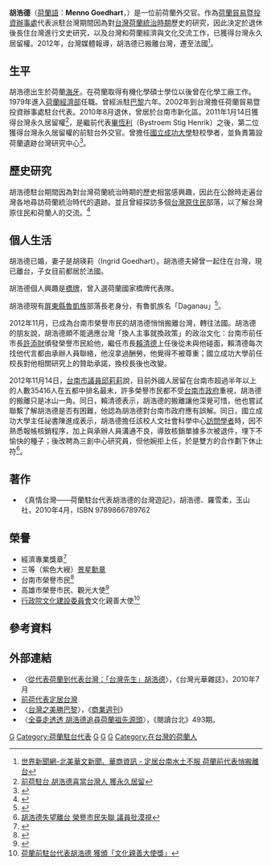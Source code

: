 {{Infobox_Person
| name = 胡浩德
|image=
|box_width= 200px
| caption= 前荷蘭貿易暨投資辦事處駐台代表胡浩德
|occupation= 外交官、作家
| period = 
|birth_name= Menno Goedhart
| other_names = 台灣先生 
| Sex = 男
|birth_date= {{birth year and age|1947}}
|birth_place= {{NET}}[[海牙|海牙]]
|death_date= 
|death_place= 
| nationality ={{NET}}
| permanent residency ={{TWN}}
| residence = {{FRA}}
| party = 
| religion =
| spouse = 胡瑛莉（Ingrid Goedhart）
| relatives =
|education= 
| past = [[荷蘭經濟部|荷蘭經濟部]]<br>[[荷蘭貿易暨投資辦事處|荷蘭貿易暨投資辦事處]]駐台代表<br>[[國立成功大學|國立成功大學]]駐校學者
| work = 台灣荷蘭統治時期歷史研究
| award = 三等[[景星勳章|景星勳章]]<br>台南市榮譽市民<br>高雄市榮譽市民、觀光大使<br>魯凱族長老
}}
'''胡浩德'''（[[荷蘭語|荷蘭語]]：'''Menno Goedhart'''，{{bd|1947年|||catIdx=G}}）是一位前荷蘭外交官。作為[[荷蘭貿易暨投資辦事處|荷蘭貿易暨投資辦事處]]代表派駐台灣期間因為對[[台灣荷蘭統治時期|台灣荷蘭統治時期]]歷史的研究，因此決定於退休後長住台灣進行文史研究，以及台灣和荷蘭經濟與文化交流工作，已獲得台灣永久居留權。2012年，台灣媒體報導，胡浩德已搬離台灣，遷至法國<ref>[http://www.worldjournal.com/view/full_news/20803256/article-%E5%AE%9A%E5%B1%85%E5%8F%B0%E5%8D%97%E6%B0%B4%E5%9C%9F%E4%B8%8D%E6%9C%8D-%E8%8D%B7%E8%98%AD%E5%89%8D%E4%BB%A3%E8%A1%A8%E6%82%84%E6%90%AC%E9%9B%A2%E5%8F%B0?instance=tw_bull 世界新聞網-北美華文新聞、華商資訊 - 定居台南水土不服 荷蘭前代表悄搬離台]{{dead link|date=2018年4月 |bot=InternetArchiveBot |fix-attempted=yes }}</ref>。

==生平==
胡浩德出生於荷蘭[[海牙|海牙]]。在荷蘭取得有機化學碩士學位以後曾在化學工廠工作。1979年進入[[荷蘭經濟部|荷蘭經濟部]]任職。曾經派駐[[巴黎|巴黎]]六年。2002年到台灣擔任荷蘭貿易暨投資辦事處駐台代表。2010年8月退休，曾居於台南市新化區。2011年1月14日獲得台灣永久居留權<ref>[http://100.president.gov.tw/ForumDetail.php?id=6442 前荷駐台 胡浩德喜當台灣人 獲永久居留]{{dead link|date=2018年4月 |bot=InternetArchiveBot |fix-attempted=yes }}</ref>，是繼前{{Link-en|瑞典貿易暨投資委員會台北辦事處|Swedish Trade and Invest Council}}代表[[畢恆利|畢恆利]]（Bystroem Stig Henrik）之後，第二位獲得台灣永久居留權的前駐台外交官。曾擔任[[國立成功大學|國立成功大學]]駐校學者，並負責籌設荷蘭遺跡台灣研究中心<ref>{{Cite web |url=http://news.secr.ncku.edu.tw/files/14-1054-78652,r81-1.php |title=胡浩德建置荷蘭遺跡台灣研究中心　從成大出發 |access-date=2011-11-12 |archive-url=https://web.archive.org/web/20110625214211/http://news.secr.ncku.edu.tw/files/14-1054-78652,r81-1.php |archive-date=2011-06-25 |dead-url=yes }}</ref>。

==歷史研究==
胡浩德駐台期間因為對台灣荷蘭統治時期的歷史相當感興趣，因此在公餘時走遍台灣各地尋訪荷蘭統治時代的遺跡。並且曾經探訪多個[[台灣原住民|台灣原住民]]部落，以了解台灣原住民和荷蘭人的交流。<ref>{{Cite news |url=https://taiwan.huanqiu.com/article/9CaKrnJmyui |title=在美充当“台独”急先锋 荷兰人还在插手台湾 |accessdate=2021-12-10 |archive-date=2021-12-10 |archive-url=https://web.archive.org/web/20211210044428/https://taiwan.huanqiu.com/article/9CaKrnJmyui |dead-url=no }}</ref>

==個人生活==
胡浩德已婚，妻子是胡瑛莉（Ingrid Goedhart）。胡浩德夫婦曾一起住在台灣，現已離台，子女目前都居於法國。

胡浩德個人興趣是[[橋牌|橋牌]]，曾入選荷蘭國家橋牌代表隊。

胡浩德現有[[屏東縣|屏東縣]][[魯凱族|魯凱族]]部落長老身分，有魯凱族名「Daganau」<ref>{{Cite web |url=http://www.epochtimes.com/b5/10/4/23/n2886098p.htm |title=台南是我家 胡浩德退休後定居 |access-date=2011-11-12 |archive-date=2016-03-04 |archive-url=https://web.archive.org/web/20160304121226/http://www.epochtimes.com/b5/10/4/23/n2886098p.htm |dead-url=no }}</ref>。

2012年11月，已成為台南市榮譽市民的胡浩德悄悄搬離台灣，轉往法國。胡浩德的朋友說，胡浩德頗不能適應台灣「換人主事就換政策」的政治文化：台南市前任市長[[許添財|許添財]]頒發榮譽市民給他，繼任市長[[賴清德|賴清德]]上任後從未與他碰面，賴清德每次找他代言都由承辦人員聯絡，他沒拿過酬勞，他覺得不被尊重；國立成功大學前任校長對他相關研究上的贊助承諾，換校長後也改變。

2012年11月14日，[[台南市議員|台南市議員]][[邱莉莉|邱莉莉]]說，目前外國人居留在台南市超過半年以上的人數35416人在五都中排名最末，許多榮譽市民都不受[[台南市政府|台南市政府]]重視，胡浩德的搬離只是冰山一角。同日，賴清德表示，胡浩德的搬離讓他深覺可惜，他也嘗試聯繫了解胡浩德是否有困難，他認為胡浩德對台南市政府應有誤解。同日，國立成功大學主任祕書陳進成表示，胡浩德擔任該校人文社會科學中心[[訪問學者|訪問學者]]時，因不熟悉報帳核銷程序，加上與承辦人員溝通不良，導致核銷單據多次被退件，埋下不愉快的種子；後改聘為三創中心研究員，但他婉拒上任，於是雙方的合作劃下休止符<ref>[http://news.chinatimes.com/domestic/11050607/112012111500298.html 胡浩德失望離台 榮譽市民失聯 議員批漠視]{{dead link|date=2018年4月 |bot=InternetArchiveBot |fix-attempted=yes }}</ref>。

==著作==
* 《真情台灣——荷蘭駐台代表胡浩德的台灣遊記》，胡浩德、羅雪柔，玉山社，2010年4月，ISBN 9789866789762

==榮譽== 
*經濟專業獎章<ref>{{Cite news |url=https://www.taiwannews.com.tw/ch/news/1344324 |title=胡浩德獲經濟獎章 繼續愛台灣 |3=台灣英文新聞 |4=2010-08-11 20:23:35 |last=台灣英文新聞 |date=2010-08-11 |accessdate=2021-12-10 |archive-date=2021-12-10 |archive-url=https://web.archive.org/web/20211210025805/https://www.taiwannews.com.tw/ch/news/1344324 |dead-url=no }}</ref>
*三等（紫色大綬）[[景星勳章|景星勳章]]
*台南市榮譽市民<ref>{{Cite web |url=http://www.libertytimes.com.tw/2008/new/oct/19/today-south12.htm |title=府城荷蘭日 木鞋好風光 |access-date=2011-11-12 |archive-date=2012-04-13 |archive-url=https://web.archive.org/web/20120413164911/http://www.libertytimes.com.tw/2008/new/oct/19/today-south12.htm |dead-url=no }}</ref>
*高雄市榮譽市民、觀光大使<ref>{{Cite web |url=http://www.epochtw.com/10/8/10/145159.htm |title=荷蘭代表定居南台灣 獲聘觀光大使 |access-date=2011-11-12 |archive-url=https://web.archive.org/web/20130412111339/http://epochtw.com/10/8/10/145159.htm |archive-date=2013-04-12 |dead-url=yes }}</ref>
*[[行政院文化建設委員會|行政院文化建設委員會]]文化親善大使<ref>[http://news.rti.org.tw/index_newsContent.aspx?nid=330889 荷蘭前駐台代表胡浩德 獲頒「文化親善大使獎」]{{dead link|date=2018年4月 |bot=InternetArchiveBot |fix-attempted=yes }}</ref>

==參考資料==
<references/>

==外部連結==
* 〈[http://www.sinorama.com.tw/show_issue.php?id=201079907106C.TXT&table=0&cur_page=2&distype=text 從代表荷蘭到代表台灣：「台灣先生」胡浩德]{{Dead link|date=2019年11月 |bot=InternetArchiveBot |fix-attempted=yes }}〉，《台灣光華雜誌》，2010年7月
* [http://worldjournal.com/bookmark/11108250 前荷代表定居台灣]{{dead link|date=2018年4月 |bot=InternetArchiveBot |fix-attempted=yes }}
* 〈[http://www.businessweekly.com.tw/webarticle.php?id=42643&p=1 台灣之美勝巴黎]〉，《[[商業周刊_(台灣)|商業週刊]]》
* 〈[http://tapp.tcpd.gov.tw/ct.asp?xItem=33422&CtNode=5263&mp=100021 全臺走透透 胡浩德追尋荷蘭祖先源頭]{{Dead link|date=2019年5月 |bot=InternetArchiveBot |fix-attempted=yes }}〉，《閱讀台北》493期。

[[Category:荷蘭外交官|G]]
[[Category:荷蘭駐台代表|Category:荷蘭駐台代表]]
[[Category:荷蘭作家|G]]
[[Category:海牙人|G]]
[[Category:獲頒授景星勳章者|G]]
[[Category:在台灣的荷蘭人|Category:在台灣的荷蘭人]]